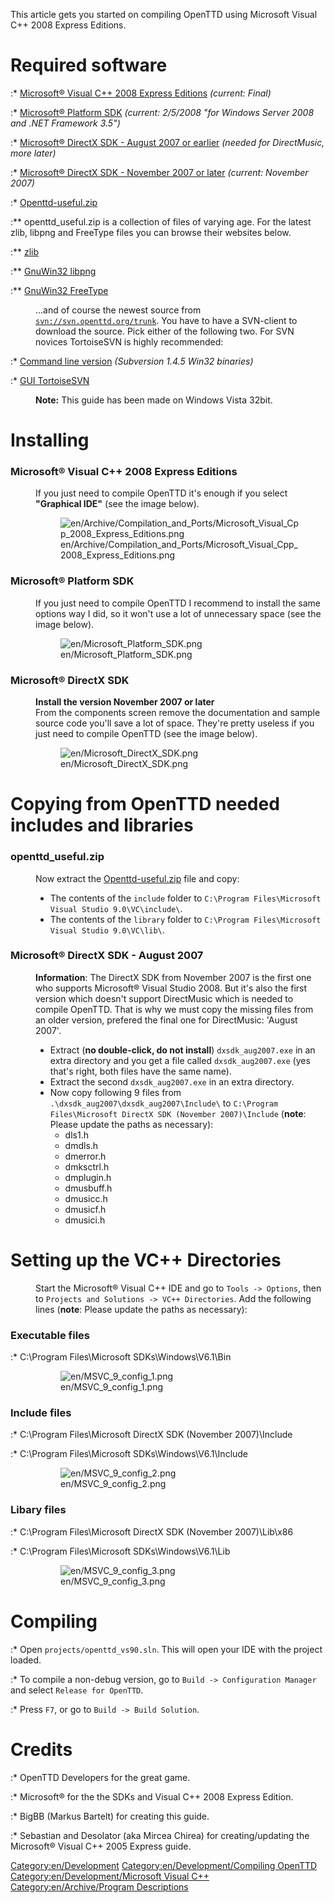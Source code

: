 This article gets you started on compiling OpenTTD using Microsoft Visual C++ 2008 Express Editions.

=Required software=
:* [http://www.microsoft.com/express/download/default.aspx Microsoft® Visual C++ 2008 Express Editions] ''(current: Final)''
:* [http://www.microsoft.com/downloads/details.aspx?familyid=E6E1C3DF-A74F-4207-8586-711EBE331CDC&displaylang=en Microsoft® Platform SDK] ''(current: 2/5/2008 "for Windows Server 2008 and .NET Framework 3.5")''
:* [http://www.microsoft.com/downloads/details.aspx?FamilyID=529f03be-1339-48c4-bd5a-8506e5acf571 Microsoft® DirectX SDK - August 2007 or earlier] ''(needed for DirectMusic, more later)''
:* [http://www.microsoft.com/downloads/details.aspx?FamilyID=4b78a58a-e672-4b83-a28e-72b5e93bd60a Microsoft® DirectX SDK - November 2007 or later] ''(current: November 2007)''


:* [http://sourceforge.net/project/showfiles.php?group_id=103924&package_id=114307 Openttd-useful.zip]
:** openttd_useful.zip is a collection of files of varying age. For the latest zlib, libpng and FreeType files you can browse their websites below.
:** [http://www.zlib.net/ zlib]
:** [http://sourceforge.net/project/showfiles.php?group_id=23617&package_id=16183 GnuWin32 libpng]
:** [http://gnuwin32.sourceforge.net/downlinks/freetype.php GnuWin32 FreeType]


:...and of course the newest source from <code>svn://svn.openttd.org/trunk</code>. You have to have a SVN-client to download the source. Pick either of the following two. For SVN novices TortoiseSVN is highly recommended:

:* [http://subversion.tigris.org/servlets/ProjectDocumentList?folderID=91 Command line version] ''(Subversion 1.4.5 Win32 binaries)''
:* [http://tortoisesvn.tigris.org/download.html GUI TortoiseSVN]


:'''Note:''' This guide has been made on Windows Vista 32bit.

=Installing=

===Microsoft® Visual C++ 2008 Express Editions===
:If you just need to compile OpenTTD it's enough if you select '''"Graphical IDE"''' (see the image below).

:[[File:en/Archive/Compilation and Ports/Microsoft Visual Cpp 2008 Express Editions.png]]

===Microsoft® Platform SDK===
:If you just need to compile OpenTTD I recommend to install the same options way I did, so it won't use a lot of unnecessary space (see the image below).

:[[File:en/Microsoft Platform SDK.png]]

===Microsoft® DirectX SDK===
:'''Install the version November 2007 or later'''
:From the components screen remove the documentation and sample source code you'll save a lot of space. They're pretty useless if you just need to compile OpenTTD (see the image below).

:[[File:en/Microsoft DirectX SDK.png]]

=Copying from OpenTTD needed includes and libraries=
===openttd_useful.zip===
:Now extract the [http://sourceforge.net/project/showfiles.php?group_id=103924&package_id=114307 Openttd-useful.zip] file and copy:
:* The contents of the <code>include</code> folder to <code>C:\Program Files\Microsoft Visual Studio 9.0\VC\include\</code>.
:* The contents of the <code>library</code> folder to <code>C:\Program Files\Microsoft Visual Studio 9.0\VC\lib\</code>.

===Microsoft® DirectX SDK - August 2007===
: '''Information''': The DirectX SDK from November 2007 is the first one who supports Microsoft® Visual Studio 2008. But it's also the first version which doesn't support DirectMusic which is needed to compile OpenTTD. That is why we must copy the missing files from an older version, prefered the final one for DirectMusic: 'August 2007'.
:* Extract ('''no double-click, do not install''') <code>dxsdk_aug2007.exe</code> in an extra directory and you get a file called <code>dxsdk_aug2007.exe</code> (yes that's right, both files have the same name).
:* Extract the second <code>dxsdk_aug2007.exe</code> in an extra directory.
:* Now copy following 9 files from <code>.\dxsdk_aug2007\dxsdk_aug2007\Include\</code> to <code>C:\Program Files\Microsoft DirectX SDK (November 2007)\Include</code> ('''note''': Please update the paths as necessary):
:** dls1.h
:** dmdls.h
:** dmerror.h
:** dmksctrl.h
:** dmplugin.h
:** dmusbuff.h
:** dmusicc.h
:** dmusicf.h
:** dmusici.h

=Setting up the VC++ Directories=
:Start the Microsoft® Visual C++ IDE and go to <code>Tools -> Options</code>, then to <code>Projects and Solutions -> VC++ Directories</code>. Add the following lines ('''note''': Please update the paths as necessary):

===Executable files===
:* C:\Program Files\Microsoft SDKs\Windows\V6.1\Bin

:[[File:en/MSVC 9 config 1.png]]

===Include files===
:* C:\Program Files\Microsoft DirectX SDK (November 2007)\Include
:* C:\Program Files\Microsoft SDKs\Windows\V6.1\Include

:[[File:en/MSVC 9 config 2.png]]

===Libary files===
:* C:\Program Files\Microsoft DirectX SDK (November 2007)\Lib\x86
:* C:\Program Files\Microsoft SDKs\Windows\V6.1\Lib

:[[File:en/MSVC 9 config 3.png]]

=Compiling=
:* Open <code>projects/openttd_vs90.sln</code>. This will open your IDE with the project loaded.
:* To compile a non-debug version, go to <code>Build -> Configuration Manager</code> and select <code>Release for OpenTTD</code>.
:* Press <code>F7</code>, or go to <code>Build -> Build Solution</code>.

=Credits=

:* OpenTTD Developers for the great game.
:* Microsoft® for the the SDKs and Visual C++ 2008 Express Edition.
:* BigBB (Markus Bartelt) for creating this guide.
:* Sebastian and Desolator (aka Mircea Chirea) for creating/updating the Microsoft® Visual C++ 2005 Express guide.

[[Category:en/Development]]
[[Category:en/Development/Compiling OpenTTD]]
[[Category:en/Development/Microsoft Visual C++]]
[[Category:en/Archive/Program Descriptions]]